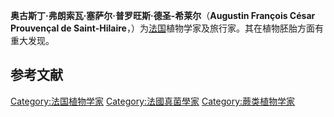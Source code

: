 {{Infobox Biography
| subject_name   = 奥古斯丁·圣-希莱尔
| image_name     = Henrique Manzo - Retrato de Augusto de Saint Hilaire, Acervo do Museu Paulista da USP.jpg
| image_size     = 
| image_caption  = 
| date_of_birth  = 1779年10月4日
| place_of_birth = [[法国|法国]][[奥尔良|奥尔良]]
| date_of_death  = {{death date and age|1853|9|3|1779|9|4}}
| place_of_death = 法國奧爾良
| occupation     = [[法国|法国]]植物学家及旅行家
}}

'''奥古斯丁·弗朗索瓦·塞萨尔·普罗旺斯·德圣-希莱尔'''（'''Augustin François César Prouvençal de Saint-Hilaire'''，{{bd|1779年|10月4日|1853年|9月4日}}）为[[法国|法国]]植物学家及旅行家。其在植物胚胎方面有重大发现。

{{botanist|A.St.-Hil.|奥古斯丁·圣-希莱尔}}

== 参考文献 ==
{{Reflist}}

{{Authority control}}
{{植物学家小作品}}

[[Category:法国植物学家|Category:法国植物学家]]
[[Category:法國真菌學家|Category:法國真菌學家]]
[[Category:蕨类植物学家|Category:蕨类植物学家]]